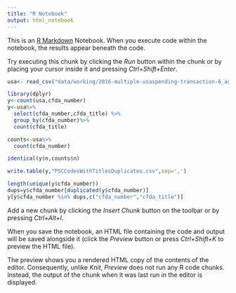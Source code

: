 ```yaml
---
title: "R Notebook"
output: html_notebook
---
```


This is an [R Markdown](http://rmarkdown.rstudio.com) Notebook. When you execute code within the notebook, the results appear beneath the code. 

Try executing this chunk by clicking the *Run* button within the chunk or by placing your cursor inside it and pressing *Ctrl+Shift+Enter*. 

```r
usa<- read_csv("data/working/2016-multiple-usaspending-transaction-6_agencies_field_select.csv")
```
```r
library(dplyr)
y<-count(usa,cfda_number)
y<-usa%>%
  select(cfda_number,cfda_title) %>%
  group_by(cfda_number)%>%
  count(cfda_title)

counts<-usa%>%
  count(cfda_number)

identical(y$n,counts$n)

write.table(y,"PSCCodesWithTitlesDuplicates.csv",sep=',')
```
```r
length(unique(y$cfda_number))
dups=y$cfda_number[duplicated(y$cfda_number)]
y[y$cfda_number %in% dups,c("cfda_number","cfda_title")]
```

Add a new chunk by clicking the *Insert Chunk* button on the toolbar or by pressing *Ctrl+Alt+I*.

When you save the notebook, an HTML file containing the code and output will be saved alongside it (click the *Preview* button or press *Ctrl+Shift+K* to preview the HTML file).

The preview shows you a rendered HTML copy of the contents of the editor. Consequently, unlike *Knit*, *Preview* does not run any R code chunks. Instead, the output of the chunk when it was last run in the editor is displayed.
